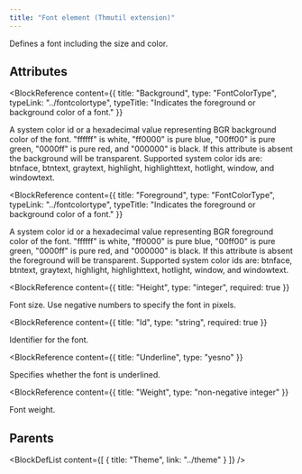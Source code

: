 ```yaml
---
title: "Font element (Thmutil extension)"
---
```



Defines a font including the size and color.


## Attributes

<BlockWrapper>

  <BlockReference
    content={{
      title: "Background",
      type: "FontColorType",
      typeLink: "../fontcolortype",
      typeTitle: "Indicates the foreground or background color of a font."
    }}
  >
  A system color id or a hexadecimal value representing BGR background color of the font.
   "ffffff" is white, "ff0000" is pure blue, "00ff00" is pure green, "0000ff" is pure red, and "000000" is black.
   If this attribute is absent the background will be transparent.
   Supported system color ids are: btnface, btntext, graytext, highlight, highlighttext, hotlight, window, and windowtext.
  </BlockReference>

  <BlockReference
    content={{
      title: "Foreground",
      type: "FontColorType",
      typeLink: "../fontcolortype",
      typeTitle: "Indicates the foreground or background color of a font."
    }}
  >
  A system color id or a hexadecimal value representing BGR foreground color of the font.
   "ffffff" is white, "ff0000" is pure blue, "00ff00" is pure green, "0000ff" is pure red, and "000000" is black.
   If this attribute is absent the foreground will be transparent.
   Supported system color ids are: btnface, btntext, graytext, highlight, highlighttext, hotlight, window, and windowtext.
  </BlockReference>

  <BlockReference
    content={{
      title: "Height",
      type: "integer",
      required: true
    }}
  >
  Font size. Use negative numbers to specify the font in pixels.
  </BlockReference>

  <BlockReference
    content={{
      title: "Id",
      type: "string",
      required: true
    }}
  >
  Identifier for the font.
  </BlockReference>

  <BlockReference
    content={{
      title: "Underline",
      type: "yesno"
    }}
  >
  Specifies whether the font is underlined.
  </BlockReference>

  <BlockReference
    content={{
      title: "Weight",
      type: "non-negative integer"
    }}
  >
  Font weight.
  </BlockReference>

</BlockWrapper>


## Parents

<BlockDefList content={[
    {
      title: "Theme",
      link: "../theme"
    }
  ]}
/>